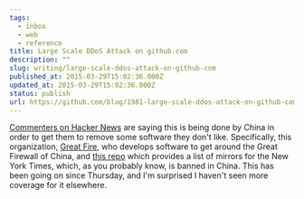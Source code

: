 ```yaml
---
tags:
  - inbox
  - web
  - reference
title: Large Scale DDoS Attack on github.com
description: ""
slug: writing/large-scale-ddos-attack-on-github-com
published_at: 2015-03-29T15:02:36.000Z
updated_at: 2015-03-29T15:02:36.000Z
status: publish
url: https://github.com/blog/1981-large-scale-ddos-attack-on-github-com
---
```

[Commenters on Hacker News](https://news.ycombinator.com/item?id=9284226) are saying this is being done by China in order to get them to remove some software they don't like. Specifically, this organization, [Great Fire](https://github.com/greatfire), who develops software to get around the Great Firewall of China, and [this repo](https://github.com/cn-nytimes/mirrors) which provides a list of mirrors for the New York Times, which, as you probably know, is banned in China. This has been going on since Thursday, and I'm surprised I haven't seen more coverage for it elsewhere.
